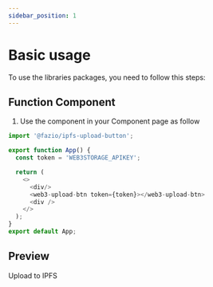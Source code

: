 ```yaml
---
sidebar_position: 1
---
```


# Basic usage

To use the libraries packages, you need to follow this steps:


## Function Component

1. Use the component in your Component page as follow

```js
import '@fazio/ipfs-upload-button';

export function App() {
  const token = 'WEB3STORAGE_APIKEY';

  return (
    <>
      <div/>
      <web3-upload-btn token={token}></web3-upload-btn>
      <div />
    </>
  );
}
export default App;
```

## Preview

<web3-upload-btn token="eyJhbGciOiJIUzI1NiIsInR5cCI6IkpXVCJ9.eyJzdWIiOiJkaWQ6ZXRocjoweDRiMjk5MEFiNzVjZmQ0MTgyN0EzQTNjNGViNjdFRDA1Y0YwNTU5M0MiLCJpc3MiOiJ3ZWIzLXN0b3JhZ2UiLCJpYXQiOjE2NDM2NjExODA1MDAsIm5hbWUiOiJuZ3h3ZWIzIn0.AMvg_jKnPB2pRPiR6f8AebIHrldAwMCpxILQ7av_SD8">
  Upload to IPFS
</web3-upload-btn>
